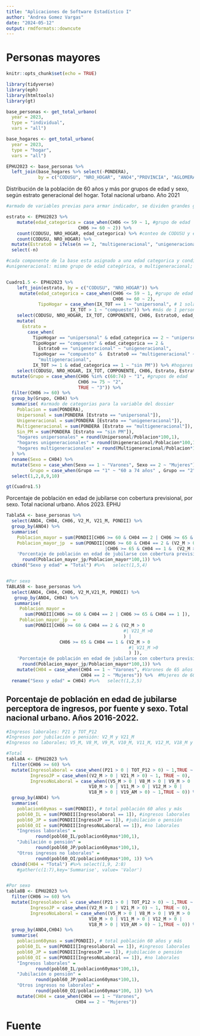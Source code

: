 ```yaml
---
title: "Aplicaciones de Software Estadístico I"
author: "Andrea Gomez Vargas"
date: "2024-05-12"
output: rmdformats::downcute
---
```

# Personas mayores

```r
knitr::opts_chunk$set(echo = TRUE)
```

```r
library(tidyverse)
library(eph)
library(htmltools)
library(gt)
```

```r
base_personas <- get_total_urbano(
  year = 2023,
  type = "individual",
  vars = "all")

base_hogares <- get_total_urbano(
  year = 2023,
  type = "hogar",
  vars = "all")


```


```r
EPHU2023 <- base_personas %>% 
  left_join(base_hogares %>% select(-PONDERA),
            by = c("CODUSU", "NRO_HOGAR", "ANO4","PROVINCIA", "AGLOMERADO"))
```



Distribución de la población de 60 años y más por grupos de edad y sexo, según estrato generacional del hogar. Total nacional urbano. Año 2021

```r
#armado de variables previas para armar indicador, se dividen grandes grupos de edad y estrato generacional 

estrato <- EPHU2023 %>% 
    mutate(edad_categorica = case_when(CH06 <= 59 ~ 1, #grupo de edad
                           CH06 >= 60 ~ 2)) %>% 
    count(CODUSU, NRO_HOGAR, edad_categorica) %>% #conteo de CODUSU y edades categoricas en los hogares
    count(CODUSU, NRO_HOGAR) %>% 
  mutate(Estrato0 = ifelse(n == 2, "multigeneracional", "unigeneracional")) %>% 
  select(-n)

#cada componente de la base esta asignado a una edad categorica y condicion generacional del hogar que compone
#unigeneracional: mismo grupo de edad categórica, o multigeneracional; al menos convive una persona de cada grupo de edad categórica


Cuadro1.5 <- EPHU2023 %>% 
    left_join(estrato, by = c("CODUSU", "NRO_HOGAR")) %>% 
     mutate(edad_categorica = case_when(CH06 <= 59 ~ 1, #grupo de edad
                                        CH06 >= 60 ~ 2),
            TipoHogar = case_when(IX_TOT == 1 ~ "unipersonal", # 1 sola persona
                        IX_TOT > 1 ~ "compuesto")) %>% #más de 1 personas en el hogar
    select(CODUSU, NRO_HOGAR, IX_TOT, COMPONENTE, CH06, Estrato0, edad_categorica, TipoHogar, PONDERA, CH04) %>% 
    mutate(
      Estrato = 
        case_when(
          TipoHogar == "unipersonal" & edad_categorica == 2 ~ "unipersonal",
          TipoHogar == "compuesto" & edad_categorica == 2 & 
            Estrato0 == "unigeneracional" ~ "unigeneracional",
          TipoHogar == "compuesto" &  Estrato0 == "multigeneracional" ~ 
            "multigeneracional",
          IX_TOT >= 1 & edad_categorica == 1 ~ "sin PM")) %>% #hogares sin personas mayores
    select(CODUSU, NRO_HOGAR, IX_TOT, COMPONENTE, CH06, Estrato, Estrato0,edad_categorica, PONDERA,CH04) %>%
  mutate(Grupo = case_when(CH06 %in% c(60:74) ~ "1", #grupos de edad
                           CH06 >= 75 ~ "2",
                           TRUE ~ "3")) %>%
  filter(CH06 >= 60) %>% 
  group_by(Grupo, CH04) %>% 
  summarise( #armado de categorias para la variable del dossier
    Poblacion = sum(PONDERA),
    Unipersonal = sum(PONDERA [Estrato == "unipersonal"]),
    Unigeneracional = sum(PONDERA [Estrato == "unigeneracional"]),
    Multigeneracional = sum(PONDERA [Estrato == "multigeneracional"]),
    Sin_PM = sum(PONDERA [Estrato == "sin PM"]),
    "hogares unipersonales" = round(Unipersonal/Poblacion*100,1),
    "hogares unigeneracionales" = round(Unigeneracional/Poblacion*100,1),
    "hogares multigeneracionales" = round(Multigeneracional/Poblacion*100,1)
  ) %>% 
  rename(Sexo = CH04) %>% 
  mutate(Sexo = case_when(Sexo == 1 ~ "Varones", Sexo == 2 ~ "Mujeres"),
         Grupo = case_when(Grupo == "1" ~ "60 a 74 años" , Grupo == "2" ~ "75 años y más", TRUE ~ "< 60 años")) %>% 
  select(1,2,8,9,10)

gt(Cuadro1.5)

```

Porcentaje de población en edad de jubilarse con cobertura previsional, por sexo. Total nacional urbano.  Años 2023.	EPHU

```r
Tabla5A <- base_personas %>% 
  select(ANO4, CH04, CH06, V2_M, V21_M, PONDII) %>%
  group_by(ANO4) %>%
  summarise(
    Poblacion_mayor = sum(PONDII[CH06 >= 60 & CH04 == 2 | CH06 >= 65 & CH04 == 1 ]),
    Poblacion_mayor_jp  = sum(PONDII[CH06 >= 60 & CH04 == 2 & (V2_M > 0| V21_M >0) 
                                     |CH06 >= 65 & CH04 == 1 &  (V2_M > 0|V21_M >0)]),
    'Porcentaje de población en edad de jubilarse con cobertura previsional' =
      round(Poblacion_mayor_jp/Poblacion_mayor*100,1)) %>% 
  cbind("Sexo y edad" = "Total") #%>%   select(1,5,4)


#Por sexo
TABLA5B <- base_personas %>% 
  select(ANO4, CH04, CH06, V2_M,V21_M, PONDII) %>%
   group_by(ANO4, CH04) %>% 
   summarise(
     Poblacion_mayor = 
       sum(PONDII[CH06 >= 60 & CH04 == 2 | CH06 >= 65 & CH04 == 1 ]),
     Poblacion_mayor_jp  = 
       sum(PONDII[CH06 >= 60 & CH04 == 2 & (V2_M > 0 
                                            #| V21_M >0
                                            ) |
                    CH06 >= 65 & CH04 == 1 & (V2_M > 0 
                                              #| V21_M >0
                                              ) ]),
    'Porcentaje de población en edad de jubilarse con cobertura previsional' =
      round(Poblacion_mayor_jp/Poblacion_mayor*100,1)) %>% 
    mutate(CH04 = case_when(CH04 == 1 ~ "Varones", #Varones de 65 años y más
                            CH04 == 2 ~ "Mujeres")) %>%  #Mujeres de 60 años y más
  rename("Sexo y edad" = CH04) #%>%   select(1,2,5)
```


## Porcentaje de población en edad de jubilarse perceptora de ingresos, por fuente y sexo. Total nacional urbano. Años 2016-2022.


```r
#Ingresos laborales: P21 y TOT_P12
#Ingresos por jubilación o pensión: V2_M y V21_M
#Ingresos no laborales; V5_M, V8_M, V9_M, V10_M, V11_M, V12_M, V18_M y V19_AM

#Total
tabla8A <- EPHU2023 %>% 
  filter(CH06 >= 60) %>%
  mutate(Ingresolaboral = case_when((P21 > 0 | TOT_P12 > 0) ~ 1,TRUE ~ 0), 
         IngresoJP = case_when((V2_M > 0 | V21_M > 0) ~ 1, TRUE ~ 0), 
         IngresoNoLaboral = case_when((V5_M > 0 | V8_M > 0 | V9_M > 0 |
                               V10_M > 0 | V11_M > 0 | V12_M > 0 | 
                               V18_M > 0 | V19_AM > 0) ~ 1,TRUE ~ 0)) %>% 
  group_by(ANO4) %>% 
  summarise(
    poblacion60ymas = sum(PONDII), # total población 60 años y más
    pobl60_IL = sum(PONDII[Ingresolaboral == 1]), #ingresos laborales
    pobl60_JP = sum(PONDII[IngresoJP == 1]), #jubilación o pensión
    pobl60_OI = sum(PONDII[IngresoNoLaboral == 1]), #no laborales
    "Ingresos laborales" = 
           round(pobl60_IL/poblacion60ymas*100,1),
    "Jubilación o pensión" =
           round(pobl60_JP/poblacion60ymas*100,1),
    "Otros ingresos no laborales" =
           round(pobl60_OI/poblacion60ymas*100, 1)) %>%
  cbind(CH04 = "Total") #%>% select(1,9, 2:8)
    #gather(c(1:7),key='Summarise', value= 'Valor')


#Por sexo
tabla8B <- EPHU2023 %>% 
  filter(CH06 >= 60) %>%
  mutate(Ingresolaboral = case_when((P21 > 0 | TOT_P12 > 0) ~ 1,TRUE ~ 0), 
         IngresoJP = case_when((V2_M > 0 | V21_M > 0) ~ 1, TRUE ~ 0), 
         IngresoNoLaboral = case_when((V5_M > 0 | V8_M > 0 | V9_M > 0 |
                               V10_M > 0 | V11_M > 0 | V12_M > 0 | 
                               V18_M > 0 | V19_AM > 0) ~ 1,TRUE ~ 0)) %>% 
  group_by(ANO4,CH04) %>% 
  summarise(
    poblacion60ymas = sum(PONDII), # total población 60 años y más
    pobl60_IL = sum(PONDII[Ingresolaboral == 1]), #ingresos laborales
    pobl60_JP = sum(PONDII[IngresoJP == 1]), #jubilación o pensión
    pobl60_OI = sum(PONDII[IngresoNoLaboral == 1]), #no laborales
    "Ingresos laborales" = 
           round(pobl60_IL/poblacion60ymas*100,1),
    "Jubilación o pensión" =
           round(pobl60_JP/poblacion60ymas*100,1),
    "Otros ingresos no laborales" =
           round(pobl60_OI/poblacion60ymas*100, 1)) %>% 
    mutate(CH04 = case_when(CH04 == 1 ~ "Varones", 
                          CH04 == 2 ~ "Mujeres"))
```




# Fuente


